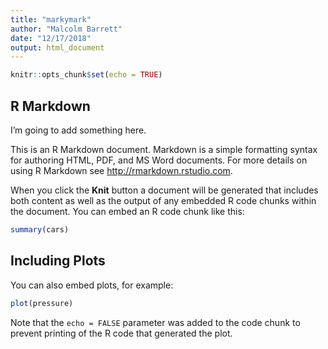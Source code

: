 ```yaml
---
title: "markymark"
author: "Malcolm Barrett"
date: "12/17/2018"
output: html_document
---
```


```r
knitr::opts_chunk$set(echo = TRUE)
```

## R Markdown

I'm going to add something here.

This is an R Markdown document. Markdown is a simple formatting syntax for authoring HTML, PDF, and MS Word documents. For more details on using R Markdown see <http://rmarkdown.rstudio.com>.

When you click the **Knit** button a document will be generated that includes both content as well as the output of any embedded R code chunks within the document. You can embed an R code chunk like this:

```r
summary(cars)
```

## Including Plots

You can also embed plots, for example:

```r
plot(pressure)
```

Note that the `echo = FALSE` parameter was added to the code chunk to prevent printing of the R code that generated the plot. 
